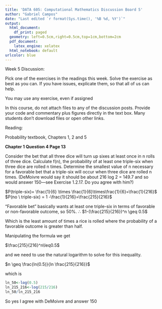 ```yaml
---
title: 'DATA 605: Computational Mathematics Discussion Board 5'
author: "Gabriel Campos"
date: "Last edited `r format(Sys.time(), '%B %d, %Y')`"
output:
  html_document:
    df_print: paged
  geometry: left=0.5cm,right=0.5cm,top=1cm,bottom=2cm
  pdf_document:
    latex_engine: xelatex
  html_notebook: default
urlcolor: blue
---
```


Week 5 Discussion:

Pick one of the exercises in the readings this week.  Solve the exercise as best as you can.  If you have issues, explicate them, so that all of us can help.

You may use any exercise, even if assigned

In this course, do not attach files to any of the discussion posts.  Provide your code and commentary plus figures directly in the text box.  Many students don't download files or open other links.

Reading:

Probability textbook, Chapters 1, 2 and 5

**Chapter 1 Question 4 Page 13**

Consider the bet that all three dice will turn up sixes at least once in n rolls of three dice. Calculate f(n), the probability of at least one triple-six when three dice are rolled n times. Determine the smallest value of n necessary for a favorable bet that a triple-six will occur when three dice are rolled n times. (DeMoivre would say it should be about 216 log 2 = 149.7 and so would answer 150—see Exercise 1.2.17. Do you agree with him?)

$P(triple-six)= \frac{1}{6} \times \frac{1}{6}\times\frac{1}{6}=\frac{1}{216}$
$P(no \ triple-six) = 1 -\frac{1}{216}=\frac{215}{216}$

"Favorable bet" basically wants at least one triple-six in terms of favorable or non-favorable outcome, so 50%.
$\therefore$ 
$1-(\frac{215}{216})^n \geq 0.5$

Which is the least amount of times a rice is rolled where the probability of a favorable outcome is greater than half.

Manipulating the formula we get

$\frac{215}{216}^n\leq0.5$

and we need to use the natural logarithm to solve for this inequality.

$n \geq \frac{ln(0.5)}{ln \frac{215}{216}}$

which is

```r
ln_50<-log(0.5)
ln_215_216<-log(215/216)
ln_50/ln_215_216
```

So yes I agree with DeMoivre and answer 150
